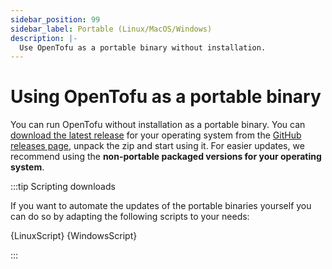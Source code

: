 ```yaml
---
sidebar_position: 99
sidebar_label: Portable (Linux/MacOS/Windows)
description: |-
  Use OpenTofu as a portable binary without installation.
---
```



# Using OpenTofu as a portable binary

You can run OpenTofu without installation as a portable binary. You can [download the latest release](https://github.com/opentofu/opentofu/releases/latest/) for your operating system from the [GitHub releases page](https://github.com/opentofu/opentofu/releases/latest/), unpack the zip and start using it. For easier updates, we recommend using the **non-portable packaged versions for your operating system**.

:::tip Scripting downloads

If you want to automate the updates of the portable binaries yourself you can do so by adapting the following scripts to your needs:

<Tabs>
    <TabItem value="linux-macos" label="Linux/MacOS" default>
        <CodeBlock language="bash">{LinuxScript}</CodeBlock>
    </TabItem>
    <TabItem value="windows" label="Windows (PowerShell)">
        <CodeBlock language="powershell">{WindowsScript}</CodeBlock>
    </TabItem>
</Tabs>

:::
